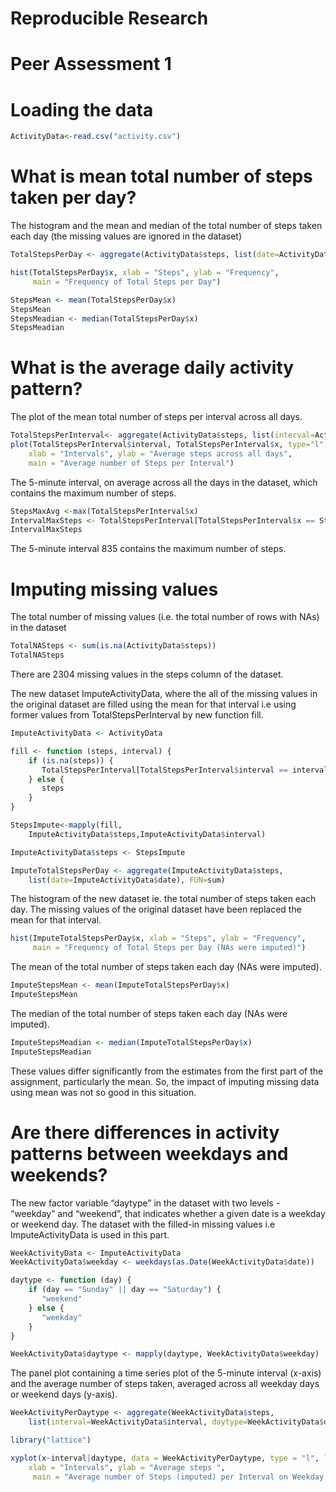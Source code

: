 # Reproducible Research
# Peer Assessment 1

# Loading the data
```r
ActivityData<-read.csv("activity.csv")

```
# What is mean total number of steps taken per day?
The histogram and the mean and median of the total number of steps taken each day
(the missing values are ignored in the dataset)
```r
TotalStepsPerDay <- aggregate(ActivityData$steps, list(date=ActivityData$date), FUN=sum, na.rm=TRUE)

hist(TotalStepsPerDay$x, xlab = "Steps", ylab = "Frequency", 
     main = "Frequency of Total Steps per Day")

StepsMean <- mean(TotalStepsPerDay$x)
StepsMean
StepsMeadian <- median(TotalStepsPerDay$x)
StepsMeadian

```
# What is the average daily activity pattern?
The plot of the mean total number of steps per interval across all days.
```r
TotalStepsPerInterval<- aggregate(ActivityData$steps, list(interval=ActivityData$interval), FUN=mean, na.rm=TRUE) 
plot(TotalStepsPerInterval$interval, TotalStepsPerInterval$x, type="l",
    xlab = "Intervals", ylab = "Average steps across all days", 
    main = "Average number of Steps per Interval")

```

The 5-minute interval, on average across all the days in the dataset, 
which contains the maximum number of steps.
```r
StepsMaxAvg <-max(TotalStepsPerInterval$x)
IntervalMaxSteps <- TotalStepsPerInterval[TotalStepsPerInterval$x == StepsMaxAvg,1]
IntervalMaxSteps

```
The 5-minute interval 835 contains the maximum number of steps.


# Imputing missing values

The total number of missing values (i.e. the total number of rows with NAs) in the dataset
```r
TotalNASteps <- sum(is.na(ActivityData$steps))
TotalNASteps

```
There are 2304 missing values in the steps column of the dataset.

The new dataset ImputeActivityData, where the all of the missing values 
in the original dataset are filled using the mean for that interval 
i.e using former values from TotalStepsPerInterval by new function fill.
```r
ImputeActivityData <- ActivityData

fill <- function (steps, interval) {
    if (is.na(steps)) {
       TotalStepsPerInterval[TotalStepsPerInterval$interval == interval, 2] 
    } else {
       steps
    }
}

StepsImpute<-mapply(fill, 
    ImputeActivityData$steps,ImputeActivityData$interval)

ImputeActivityData$steps <- StepsImpute

ImputeTotalStepsPerDay <- aggregate(ImputeActivityData$steps, 
    list(date=ImputeActivityData$date), FUN=sum)

```
The histogram of the new dataset ie. the total number of steps taken each day.
The missing values of the original dataset have been replaced the mean for that interval. 
```r
hist(ImputeTotalStepsPerDay$x, xlab = "Steps", ylab = "Frequency", 
     main = "Frequency of Total Steps per Day (NAs were imputed)")

```

The mean of the total number of steps taken each day (NAs were imputed).
```r
ImputeStepsMean <- mean(ImputeTotalStepsPerDay$x)
ImputeStepsMean

```
The median of the total number of steps taken each day (NAs were imputed).
```r
ImputeStepsMeadian <- median(ImputeTotalStepsPerDay$x)
ImputeStepsMeadian

```
These values differ significantly from the estimates from the first part of the assignment, 
particularly the mean. So, the impact of imputing missing data using mean was not so good 
in this situation.

# Are there differences in activity patterns between weekdays and weekends?

The new factor variable "daytype" in the dataset with two levels - "weekday" and "weekend",
that indicates whether a given date is a weekday or weekend day.
The dataset with the filled-in missing values i.e ImputeActivityData is used in this part.

```r
WeekActivityData <- ImputeActivityData
WeekActivityData$weekday <- weekdays(as.Date(WeekActivityData$date))

daytype <- function (day) {
    if (day == "Sunday" || day == "Saturday") {
       "weekend"
    } else {
       "weekday"
    }
} 

WeekActivityData$daytype <- mapply(daytype, WeekActivityData$weekday)

```

The panel plot containing a time series plot of the 5-minute interval (x-axis) 
and the average number of steps taken, averaged across all weekday days or 
weekend days (y-axis). 

```r
WeekActivityPerDaytype <- aggregate(WeekActivityData$steps, 
    list(interval=WeekActivityData$interval, daytype=WeekActivityData$daytype), FUN=mean)

library("lattice")

xyplot(x~interval|daytype, data = WeekActivityPerDaytype, type = "l", layout = c(1,2),
    xlab = "Intervals", ylab = "Average steps ", 
     main = "Average number of Steps (imputed) per Interval on Weekday or Weekend") 

```



